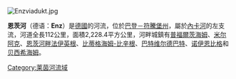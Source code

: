 [[Image:Enzviadukt.jpg|right]]
{{Coord|49|0|20|N|9|8|52|E|display=title}}

'''恩茨河'''（德语：'''Enz'''）是[[德國|德國]]的河流，位於[[巴登－符騰堡州|巴登－符騰堡州]]，屬於[[內卡河|內卡河]]的左支流，河道全長112公里，面積2,228.4平方公里，河畔城鎮有[[普福爾茨海姆|普福爾茨海姆]]、[[米尔阿克|米尔阿克]]、[[恩茨河畔法伊英根|恩茨河畔法伊英根]]、[[比蒂格海姆-比辛根|比蒂格海姆-比辛根]]、[[巴特维尔德巴特|巴特维尔德巴特]]、[[诺伊恩比格|诺伊恩比格]]和[[贝西希海姆|贝西希海姆]]。

{{Authority control}}
{{Germany-geo-stub}}
[[Category:莱茵河流域|Category:莱茵河流域]]